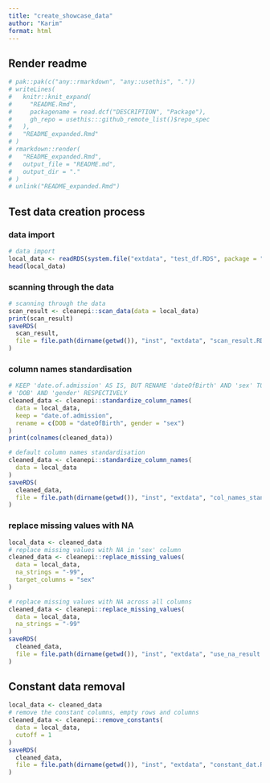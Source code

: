 ```yaml
---
title: "create_showcase_data"
author: "Karim"
format: html
---
```


## Render readme

```r
# pak::pak(c("any::rmarkdown", "any::usethis", "."))
# writeLines(
#   knitr::knit_expand(
#     "README.Rmd",
#     packagename = read.dcf("DESCRIPTION", "Package"),
#     gh_repo = usethis:::github_remote_list()$repo_spec
#   ),
#   "README_expanded.Rmd"
# )
# rmarkdown::render(
#   "README_expanded.Rmd",
#   output_file = "README.md",
#   output_dir = "."
# )
# unlink("README_expanded.Rmd")
```

## Test data creation process

### data import

```r
# data import
local_data <- readRDS(system.file("extdata", "test_df.RDS", package = "cleanepi"))
head(local_data)
```

### scanning through the data

```r
# scanning through the data
scan_result <- cleanepi::scan_data(data = local_data)
print(scan_result)
saveRDS(
  scan_result,
  file = file.path(dirname(getwd()), "inst", "extdata", "scan_result.RDS")
)
```

### column names standardisation

```r
# KEEP 'date.of.admission' AS IS, BUT RENAME 'dateOfBirth' AND 'sex' TO
# 'DOB' AND 'gender' RESPECTIVELY
cleaned_data <- cleanepi::standardize_column_names(
  data = local_data,
  keep = "date.of.admission",
  rename = c(DOB = "dateOfBirth", gender = "sex")
)
print(colnames(cleaned_data))

# default column names standardisation
cleaned_data <- cleanepi::standardize_column_names(
  data = local_data
)
saveRDS(
  cleaned_data,
  file = file.path(dirname(getwd()), "inst", "extdata", "col_names_standardised.RDS")
)
```

### replace missing values with NA

```r
local_data <- cleaned_data
# replace missing values with NA in 'sex' column
cleaned_data <- cleanepi::replace_missing_values(
  data = local_data,
  na_strings = "-99",
  target_columns = "sex"
)

# replace missing values with NA across all columns
cleaned_data <- cleanepi::replace_missing_values(
  data = local_data,
  na_strings = "-99"
)
saveRDS(
  cleaned_data,
  file = file.path(dirname(getwd()), "inst", "extdata", "use_na_result.RDS")
)
```

## Constant data removal

```r
local_data <- cleaned_data
# remove the constant columns, empty rows and columns
cleaned_data <- cleanepi::remove_constants(
  data = local_data,
  cutoff = 1
)
saveRDS(
  cleaned_data,
  file = file.path(dirname(getwd()), "inst", "extdata", "constant_dat.RDS")
)
```
